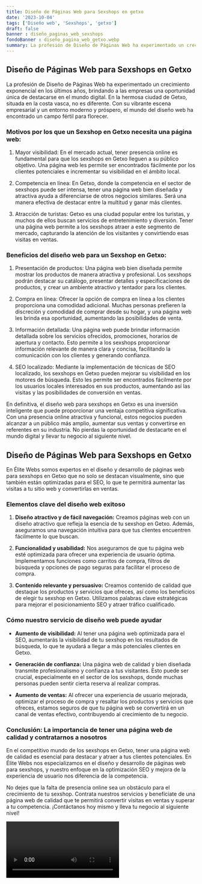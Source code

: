 ```yaml
---
title: Diseño de Páginas Web para Sexshops en getxo
date: '2023-10-04'
tags: ['Diseño web', 'Sexshops', 'getxo']
draft: false
banner : diseño_paginas_web_sexshops
fondoBanner : diseño_pagina_web_getxo.webp
summary: La profesión de Diseño de Páginas Web ha experimentado un crecimiento exponencial en los últimos años, brindando a las empresas una oportunidad única de destacarse en el mundo digital. En la hermosa ciudad de Getxo, situada en la costa vasca, no es diferente. Con su vibrante escena empresarial y un entorno moderno y próspero, el mundo del diseño web ha encontrado un campo fértil para florecer.
---
```


## Diseño de Páginas Web para Sexshops en Getxo

La profesión de Diseño de Páginas Web ha experimentado un crecimiento exponencial en los últimos años, brindando a las empresas una oportunidad única de destacarse en el mundo digital. En la hermosa ciudad de Getxo, situada en la costa vasca, no es diferente. Con su vibrante escena empresarial y un entorno moderno y próspero, el mundo del diseño web ha encontrado un campo fértil para florecer.

### Motivos por los que un Sexshop en Getxo necesita una página web:

1. Mayor visibilidad: En el mercado actual, tener presencia online es fundamental para que los sexshops en Getxo lleguen a su público objetivo. Una página web les permite ser encontrados fácilmente por los clientes potenciales e incrementar su visibilidad en el ámbito local.

2. Competencia en línea: En Getxo, donde la competencia en el sector de sexshops puede ser intensa, tener una página web bien diseñada y atractiva ayuda a diferenciarse de otros negocios similares. Será una manera efectiva de destacar entre la multitud y ganar más clientes.

3. Atracción de turistas: Getxo es una ciudad popular entre los turistas, y muchos de ellos buscan servicios de entretenimiento y diversión. Tener una página web permite a los sexshops atraer a este segmento de mercado, capturando la atención de los visitantes y convirtiendo esas visitas en ventas.

### Beneficios del diseño web para un Sexshop en Getxo:

1. Presentación de productos: Una página web bien diseñada permite mostrar los productos de manera atractiva y profesional. Los sexshops podrán destacar su catálogo, presentar detalles y especificaciones de productos, y crear un ambiente atractivo y tentador para los clientes.

2. Compra en línea: Ofrecer la opción de compra en línea a los clientes proporciona una comodidad adicional. Muchas personas prefieren la discreción y comodidad de comprar desde su hogar, y una página web les brinda esa oportunidad, aumentando las posibilidades de venta.

3. Información detallada: Una página web puede brindar información detallada sobre los servicios ofrecidos, promociones, horarios de apertura y contacto. Esto permite a los sexshops proporcionar información relevante de manera clara y concisa, facilitando la comunicación con los clientes y generando confianza.

4. SEO localizado: Mediante la implementación de técnicas de SEO localizado, los sexshops en Getxo pueden mejorar su visibilidad en los motores de búsqueda. Esto les permite ser encontrados fácilmente por los usuarios locales interesados en sus productos, aumentando así las visitas y las posibilidades de conversión en ventas.

En definitiva, el diseño web para sexshops en Getxo es una inversión inteligente que puede proporcionar una ventaja competitiva significativa. Con una presencia online atractiva y funcional, estos negocios pueden alcanzar a un público más amplio, aumentar sus ventas y convertirse en referentes en su industria. No pierdas la oportunidad de destacarte en el mundo digital y llevar tu negocio al siguiente nivel.

<GifSeo />

<Cta />

## Diseño de Páginas Web para Sexshops en Getxo

En Élite Webs somos expertos en el diseño y desarrollo de páginas web para sexshops en Getxo que no solo se destacan visualmente, sino que también están optimizadas para el SEO, lo que te permitirá aumentar las visitas a tu sitio web y convertirlas en ventas.

### Elementos clave del diseño web exitoso

1. **Diseño atractivo y de fácil navegación:** Creamos páginas web con un diseño atractivo que refleja la esencia de tu sexshop en Getxo. Además, aseguramos una navegación intuitiva para que tus clientes encuentren fácilmente lo que buscan.

2. **Funcionalidad y usabilidad:** Nos aseguramos de que tu página web esté optimizada para ofrecer una experiencia de usuario óptima. Implementamos funciones como carritos de compra, filtros de búsqueda y opciones de pago seguras para facilitar el proceso de compra.

3. **Contenido relevante y persuasivo:** Creamos contenido de calidad que destaque los productos y servicios que ofreces, así como los beneficios de elegir tu sexshop en Getxo. Utilizamos palabras clave estratégicas para mejorar el posicionamiento SEO y atraer tráfico cualificado.

### Cómo nuestro servicio de diseño web puede ayudar

- **Aumento de visibilidad:** Al tener una página web optimizada para el SEO, aumentarás la visibilidad de tu sexshop en los resultados de búsqueda, lo que te ayudará a llegar a más potenciales clientes en Getxo.

- **Generación de confianza:** Una página web de calidad y bien diseñada transmite profesionalismo y confianza a tus visitantes. Esto puede ser crucial, especialmente en el sector de los sexshops, donde muchas personas pueden sentir cierta reserva al realizar compras.

- **Aumento de ventas:** Al ofrecer una experiencia de usuario mejorada, optimizar el proceso de compra y resaltar los productos y servicios que ofreces, estamos seguros de que tu página web se convertirá en un canal de ventas efectivo, contribuyendo al crecimiento de tu negocio.

### Conclusión: La importancia de tener una página web de calidad y contratarnos a nosotros

En el competitivo mundo de los sexshops en Getxo, tener una página web de calidad es esencial para destacar y atraer a tus clientes potenciales. En Élite Webs nos especializamos en el diseño y desarrollo de páginas web para sexshops, y nuestro enfoque en la optimización SEO y mejora de la experiencia de usuario nos diferencia de la competencia.

No dejes que la falta de presencia online sea un obstáculo para el crecimiento de tu sexshop. Contrata nuestros servicios y benefíciate de una página web de calidad que te permitirá convertir visitas en ventas y superar a tu competencia. ¡Contáctanos hoy mismo y lleva tu negocio al siguiente nivel!

<Video />

<CtaBot job='Sexshops' city='getxo'/>

<Gmaps query='getxo+españa+maps' />